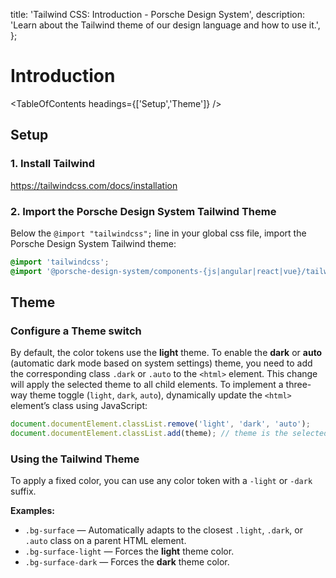 
  title: 'Tailwind CSS: Introduction - Porsche Design System',
  description: 'Learn about the Tailwind theme of our design language and how to use it.',
};

# Introduction

<TableOfContents headings={['Setup','Theme']} />

## Setup

### 1. Install Tailwind

https://tailwindcss.com/docs/installation

### 2. Import the Porsche Design System Tailwind Theme

Below the `@import "tailwindcss";` line in your global css file, import the Porsche Design System Tailwind theme:

```css
@import 'tailwindcss';
@import '@porsche-design-system/components-{js|angular|react|vue}/tailwindcss';
```

## Theme

### Configure a Theme switch

By default, the color tokens use the **light** theme. To enable the **dark** or **auto** (automatic dark mode based on
system settings) theme, you need to add the corresponding class `.dark` or `.auto` to the `<html>` element. This change
will apply the selected theme to all child elements. To implement a three-way theme toggle (`light`, `dark`, `auto`),
dynamically update the `<html>` element’s class using JavaScript:

```javascript
document.documentElement.classList.remove('light', 'dark', 'auto');
document.documentElement.classList.add(theme); // theme is the selected theme here ('light', 'dark' or 'auto')
```

### Using the Tailwind Theme

To apply a fixed color, you can use any color token with a `-light` or `-dark` suffix.

**Examples:**

- `.bg-surface` — Automatically adapts to the closest `.light`, `.dark`, or `.auto` class on a parent HTML element.
- `.bg-surface-light` — Forces the **light** theme color.
- `.bg-surface-dark` — Forces the **dark** theme color.
